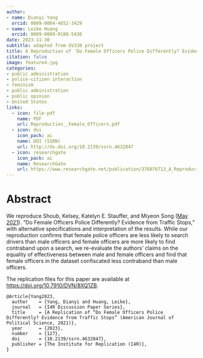 ```yaml
---
author: 
- name: Dianyi Yang
  orcid: 0009-0004-4652-3429
- name: Leike Huang
  orcid: 0009-0009-9108-5436
date: 2023-11-30
subtitle: adapted from GV330 project
title: A Reproduction of 'Do Female Officers Police Differently? Evidence from Traffic Stops' (American Journal of Political Science, 2021)
citation: false
image: featured.jpg
categories:
- public administration 
- police-citizen interaction
- feminism
- public administration
- public opinion
- United States
links:
  - icon: file-pdf
    name: PDF
    url: Reproduction__Female_Officers.pdf
  - icon: doi
    icon_pack: ai
    name: DOI (SSRN)
    url: http://dx.doi.org/10.2139/ssrn.4632847
  - icon: researchgate
    icon_pack: ai
    name: ResearchGate
    url: https://www.researchgate.net/publication/376076713_A_Reproduction_of_Do_Female_Officers_Police_Differently_Evidence_from_Traffic_Stops_American_Journal_of_Political_Science_2021
---
```

# Abstract

We reproduce Shoub, Kelsey, Katelyn E. Stauffer, and Miyeon Song ([May 2021](https://doi.org/10.1111/ajps.12618)). "Do Female Officers Police Differently? Evidence from Traffic Stops," with alternative specifications and interpretation of the results. While our reproduction confirms that female police officers are less likely to search drivers than male officers and female officers are more likely to find contraband upon a search, we re-evaluate the authors' claims on the equality of effectiveness between male and female officers and find that female officers in the dataset confiscated less contraband than male officers.

The replication files for this paper are available at [https://doi.org/10.7910/DVN/8XQ1ZB](https://doi.org/10.7910/DVN/8XQ1ZB).

```{}
@Article{Yang2023,
  author    = {Yang, Dianyi and Huang, Leike},
  journal   = {I4R Discussion Paper Series},
  title     = {A Replication of “Do Female Officers Police Differently? Evidence from Traffic Stops” (American Journal of Political Science, 2021)},
  year      = {2023},
  number    = {127},
  doi       = {10.2139/ssrn.4632847},
  publisher = {The Institute for Replication (I4R)},
}
```
